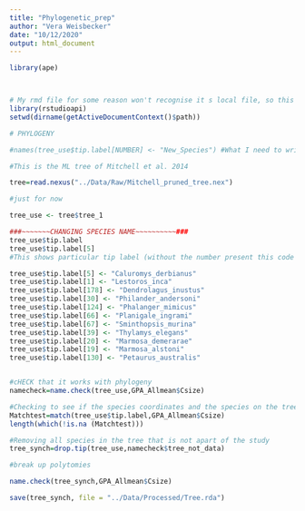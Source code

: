 ```yaml
---
title: "Phylogenetic_prep"
author: "Vera Weisbecker"
date: "10/12/2020"
output: html_document
---
```


```r

library(ape)



# My rmd file for some reason won't recognise it s local file, so this sets the wd to local
library(rstudioapi)
setwd(dirname(getActiveDocumentContext()$path))

```


```r

# PHYLOGENY 

#names(tree_use$tip.label[NUMBER] <- "New_Species") #What I need to write to change the name of a particular tip

#This is the ML tree of Mitchell et al. 2014

tree=read.nexus("../Data/Raw/Mitchell_pruned_tree.nex")

#just for now

tree_use <- tree$tree_1

###~~~~~~~CHANGING SPECIES NAME~~~~~~~~~~###
tree_use$tip.label
tree_use$tip.label[5]  
#This shows particular tip label (without the number present this code will provide you with all the tip labels)

tree_use$tip.label[5] <- "Caluromys_derbianus"
tree_use$tip.label[1] <- "Lestoros_inca"
tree_use$tip.label[178] <- "Dendrolagus_inustus"
tree_use$tip.label[30] <- "Philander_andersoni"
tree_use$tip.label[124] <- "Phalanger_mimicus"
tree_use$tip.label[66] <- "Planigale_ingrami"
tree_use$tip.label[67] <- "Sminthopsis_murina"
tree_use$tip.label[39] <- "Thylamys_elegans"
tree_use$tip.label[20] <- "Marmosa_demerarae"
tree_use$tip.label[19] <- "Marmosa_alstoni"
tree_use$tip.label[130] <- "Petaurus_australis"


#cHECK that it works with phylogeny
namecheck=name.check(tree_use,GPA_Allmean$Csize)

#Checking to see if the species coordinates and the species on the tree match
Matchtest=match(tree_use$tip.label,GPA_Allmean$Csize)
length(which(!is.na (Matchtest)))

#Removing all species in the tree that is not apart of the study
tree_synch=drop.tip(tree_use,namecheck$tree_not_data)

#break up polytomies

name.check(tree_synch,GPA_Allmean$Csize)

save(tree_synch, file = "../Data/Processed/Tree.rda")

```
